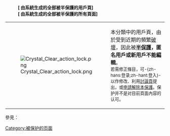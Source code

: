 :'''[{{SERVER}}{{localurl:Special:Protectedpages|type=edit&level=autoconfirmed&namespace=2}} 由系統生成的全部被半保護的用戶頁]'''
:'''[{{SERVER}}{{localurl:Special:Protectedpages|type=edit&level=autoconfirmed}} 由系統生成的全部被半保護的所有頁面]'''

{| class="messagebox protected" style="width: auto; margin: 0 auto; border: 1px solid #aaaaaa; padding: 0; font-size: 90%;"
|[[Image:Crystal_Clear_action_lock.png|left]]
|本分類中的用戶頁，由於受到近期的頻繁[[Wikipedia:破坏|破壞]]，因此被'''[[Wikipedia:半保護政策|半保護]]，匿名用戶或新用戶不能編輯'''。<br> <small>若需修正條目，可-{zh-hans:登录;zh-hant:登入}-以作修改、利用[[{{NAMESPACE}}_talk:{{PAGENAME}}|討論頁]]提出，或[[Wikipedia:请求保护页面|申請解除本保護]]。保护并不是对目前頁面內容的认可。</small>
|}

參見：
{{保護模板列表}}
[[Category:被保护的页面|Category:被保护的页面]]